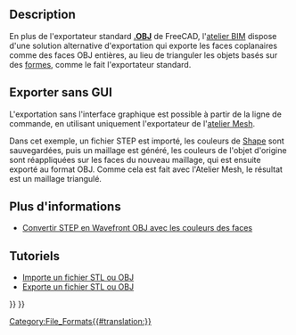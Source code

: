 <languages/>

{{Docnav/fr
|[[Arch_DAE/fr|DAE]]
|[[Arch_JSON/fr|JSON]]
|[[BIM_Workbench/fr|Atelier BIM]]
|IconL=
|IconR=
|IconC=Workbench_BIM.svg
}}

{{TOCright}}

== Description ==

En plus de l'exportateur standard '''[https://fr.wikipedia.org/wiki/Objet_3D_(format_de_fichier) .OBJ]''' de FreeCAD, l'[[BIM_Workbench/fr|atelier BIM]] dispose d'une solution alternative d'exportation qui exporte les faces coplanaires comme des faces OBJ entières, au lieu de trianguler les objets basés sur des [[Shape/fr|formes]], comme le fait l'exportateur standard.

<span id="Exporting_without_GUI"></span>
== Exporter sans GUI ==

L'exportation sans l'interface graphique est possible à partir de la ligne de commande, en utilisant uniquement l'exportateur de l'[[Mesh_Workbench/fr|atelier Mesh]].

Dans cet exemple, un fichier STEP est importé, les couleurs de [[Shape/fr|Shape]] sont sauvegardées, puis un maillage est généré, les couleurs de l'objet d'origine sont réappliquées sur les faces du nouveau maillage, qui est ensuite exporté au format OBJ. Comme cela est fait avec l'Atelier Mesh, le résultat est un maillage triangulé.

{{Code|code=
import Mesh
import MeshPart
import Import

data = Import.open("example.stp")
shape = data[0][0].Shape
shape_colors = data[0][1]

mesh = MeshPart.meshFromShape(Shape=shape, LinearDeflection=0.1, Segments=True)

face_colors = [(0, 0, 0)] * mesh.CountFacets

for i in range(mesh.countSegments()):
    color = shape_colors[i]
    segm = mesh.getSegment(i)
    for j in segm:
        face_colors[j] = color

mesh.write(Filename="new_example.obj", Material=face_colors, Format="obj")
}}

<span id="More_information"></span>
== Plus d'informations ==

* [https://forum.freecad.org/viewtopic.php?f=8&t=37452 Convertir STEP en Wavefront OBJ avec les couleurs des faces]

<span id="Tutorials"></span>
== Tutoriels ==

* [[Import_from_STL_or_OBJ/fr|Importe un fichier STL ou OBJ]]
* [[Export_to_STL_or_OBJ/fr|Exporte un fichier STL ou OBJ]]


{{Docnav/fr
|[[Arch_DAE/fr|DAE]]
|[[Arch_JSON/fr|JSON]]
|[[BIM_Workbench/fr|Atelier BIM]]
|IconL=
|IconR=
|IconC=Workbench_BIM.svg
}}

{{BIM_Tools_navi{{#translation:}}}}
{{Userdocnavi{{#translation:}}}}
[[Category:File_Formats{{#translation:}}]]